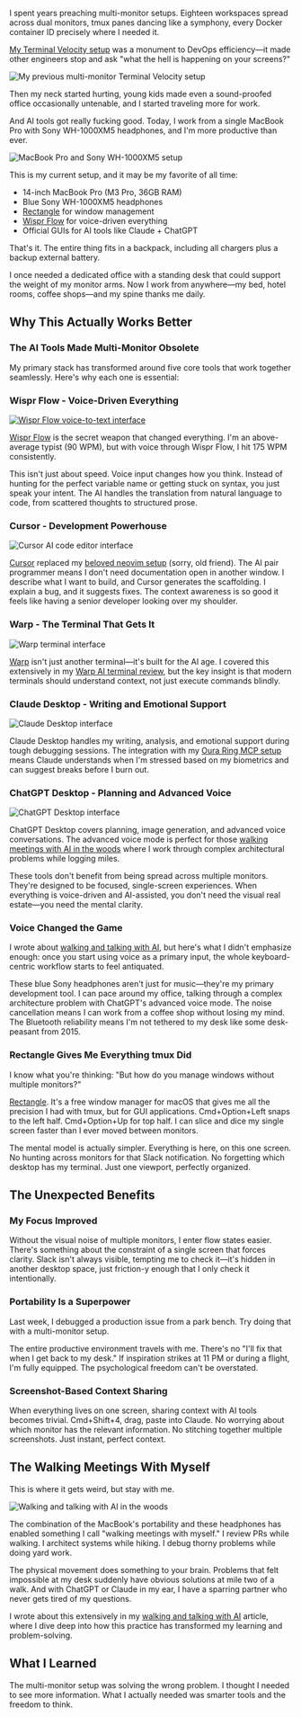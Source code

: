 

I spent years preaching multi-monitor setups. Eighteen workspaces spread across dual monitors, tmux panes dancing like a symphony, every Docker container ID precisely where I needed it. 

[My Terminal Velocity setup](/blog/terminal-velocity-overview) was a monument to DevOps efficiency—it made other engineers stop and ask "what the hell is happening on your screens?"

<Image src="https://zackproser.b-cdn.net/images/my-custom-development-setup.webp" alt="My previous multi-monitor Terminal Velocity setup" width={800} height={600} />

Then my neck started hurting, young kids made even a sound-proofed office occasionally untenable, and I started traveling more for work. 

And AI tools got really fucking good. Today, I work from a single MacBook Pro with Sony WH-1000XM5 headphones, and I'm more productive than ever.

<Image src="https://zackproser.b-cdn.net/images/ai-setup.webp" alt="MacBook Pro and Sony WH-1000XM5 setup" width={800} height={600} />

This is my current setup, and it may be my favorite of all time: 

- 14-inch MacBook Pro (M3 Pro, 36GB RAM)
- Blue Sony WH-1000XM5 headphones
- [Rectangle](https://rectangleapp.com/) for window management
- [Wispr Flow](https://wisprflow.ai/r?ZACK75) for voice-driven everything
- Official GUIs for AI tools like Claude + ChatGPT 

That's it. The entire thing fits in a backpack, including all chargers plus a backup external battery. 

I once needed a dedicated office with a standing desk that could support the weight of my monitor arms. Now I work from anywhere—my bed, hotel rooms, coffee shops—and my spine thanks me daily.

## Why This Actually Works Better

### The AI Tools Made Multi-Monitor Obsolete

My primary stack has transformed around five core tools that work together seamlessly. Here's why each one is essential:

### Wispr Flow - Voice-Driven Everything

<a href="https://wisprflow.ai/r?ZACK75" target="_blank" rel="noopener noreferrer">
  <Image src="https://zackproser.b-cdn.net/images/wisprflow.webp" alt="Wispr Flow voice-to-text interface" width={800} height={600} />
</a>

[Wispr Flow](https://wisprflow.ai/r?ZACK75) is the secret weapon that changed everything. I'm an above-average typist (90 WPM), but with voice through Wispr Flow, I hit 175 WPM consistently.

This isn't just about speed. Voice input changes how you think. Instead of hunting for the perfect variable name or getting stuck on syntax, you just speak your intent. The AI handles the translation from natural language to code, from scattered thoughts to structured prose.

### Cursor - Development Powerhouse

<Image src="https://zackproser.b-cdn.net/images/devtools/cursor.webp" alt="Cursor AI code editor interface" width={800} height={600} />

[Cursor](https://cursor.sh) replaced my [beloved neovim setup](/blog/video-neovim-tmux-gruvbox-setup-overview) (sorry, old friend). The AI pair programmer means I don't need documentation open in another window. I describe what I want to build, and Cursor generates the scaffolding. I explain a bug, and it suggests fixes. The context awareness is so good it feels like having a senior developer looking over my shoulder.

### Warp - The Terminal That Gets It

<Image src="https://zackproser.b-cdn.net/images/warp.webp" alt="Warp terminal interface" width={800} height={600} />

[Warp](https://warp.dev) isn't just another terminal—it's built for the AI age. I covered this extensively in my [Warp AI terminal review](/blog/warp-ai-terminal-review), but the key insight is that modern terminals should understand context, not just execute commands blindly.

### Claude Desktop - Writing and Emotional Support

<Image src="https://zackproser.b-cdn.net/images/claude.webp" alt="Claude Desktop interface" width={800} height={600} />

Claude Desktop handles my writing, analysis, and emotional support during tough debugging sessions. The integration with my [Oura Ring MCP setup](/blog/connect-oura-ring-to-claude-desktop-with-mcp) means Claude understands when I'm stressed based on my biometrics and can suggest breaks before I burn out.

### ChatGPT Desktop - Planning and Advanced Voice

<Image src="https://zackproser.b-cdn.net/images/chatgpt.webp" alt="ChatGPT Desktop interface" width={800} height={600} />

ChatGPT Desktop covers planning, image generation, and advanced voice conversations. The advanced voice mode is perfect for those [walking meetings with AI in the woods](/blog/walking-and-talking-with-ai) where I work through complex architectural problems while logging miles.

These tools don't benefit from being spread across multiple monitors. They're designed to be focused, single-screen experiences. When everything is voice-driven and AI-assisted, you don't need the visual real estate—you need the mental clarity.

### Voice Changed the Game

I wrote about [walking and talking with AI](/blog/walking-and-talking-with-ai), but here's what I didn't emphasize enough: once you start using voice as a primary input, the whole keyboard-centric workflow starts to feel antiquated.

These blue Sony headphones aren't just for music—they're my primary development tool. I can pace around my office, talking through a complex architecture problem with ChatGPT's advanced voice mode. The noise cancellation means I can work from a coffee shop without losing my mind. The Bluetooth reliability means I'm not tethered to my desk like some desk-peasant from 2015.

### Rectangle Gives Me Everything tmux Did

I know what you're thinking: "But how do you manage windows without multiple monitors?"

[Rectangle](https://rectangleapp.com). It's a free window manager for macOS that gives me all the precision I had with tmux, but for GUI applications. Cmd+Option+Left snaps to the left half. Cmd+Option+Up for top half. I can slice and dice my single screen faster than I ever moved between monitors.

The mental model is actually simpler. Everything is here, on this one screen. No hunting across monitors for that Slack notification. No forgetting which desktop has my terminal. Just one viewport, perfectly organized.

## The Unexpected Benefits

### My Focus Improved

Without the visual noise of multiple monitors, I enter flow states easier. There's something about the constraint of a single screen that forces clarity. Slack isn't always visible, tempting me to check it—it's hidden in another desktop space, just friction-y enough that I only check it intentionally.

### Portability Is a Superpower

Last week, I debugged a production issue from a park bench. Try doing that with a multi-monitor setup.

The entire productive environment travels with me. There's no "I'll fix that when I get back to my desk." If inspiration strikes at 11 PM or during a flight, I'm fully equipped. The psychological freedom can't be overstated.

### Screenshot-Based Context Sharing

When everything lives on one screen, sharing context with AI tools becomes trivial. Cmd+Shift+4, drag, paste into Claude. No worrying about which monitor has the relevant information. No stitching together multiple screenshots. Just instant, perfect context.

## The Walking Meetings With Myself

This is where it gets weird, but stay with me.

<Image src="https://zackproser.b-cdn.net/images/walking-talking-ai.webp" alt="Walking and talking with AI in the woods" width={800} height={600} />

The combination of the MacBook's portability and these headphones has enabled something I call "walking meetings with myself." I review PRs while walking. I architect systems while hiking. I debug thorny problems while doing yard work.

The physical movement does something to your brain. Problems that felt impossible at my desk suddenly have obvious solutions at mile two of a walk. And with ChatGPT or Claude in my ear, I have a sparring partner who never gets tired of my questions.

I wrote about this extensively in my [walking and talking with AI](/blog/walking-and-talking-with-ai) article, where I dive deep into how this practice has transformed my learning and problem-solving.

## What I Learned

The multi-monitor setup was solving the wrong problem. I thought I needed to see more information. What I actually needed was smarter tools and the freedom to think.